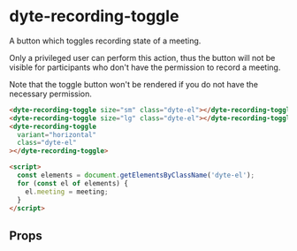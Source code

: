 # dyte-recording-toggle

A button which toggles recording state of a meeting.

Only a privileged user can perform this action, thus the button will not be
visible for participants who don't have the permission to record a meeting.

Note that the toggle button won't be rendered if you do not have the necessary
permission.

```html
<dyte-recording-toggle size="sm" class="dyte-el"></dyte-recording-toggle>
<dyte-recording-toggle size="lg" class="dyte-el"></dyte-recording-toggle>
<dyte-recording-toggle
  variant="horizontal"
  class="dyte-el"
></dyte-recording-toggle>

<script>
  const elements = document.getElementsByClassName('dyte-el');
  for (const el of elements) {
    el.meeting = meeting;
  }
</script>
```

## Props

<PropsTable of="dyte-recording-toggle" />
